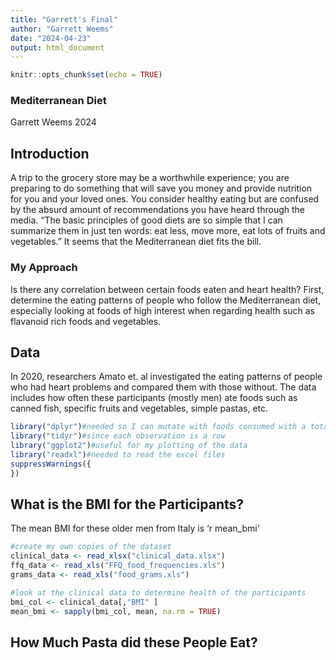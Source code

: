 ```yaml
---
title: "Garrett's Final"
author: "Garrett Weems"
date: "2024-04-23"
output: html_document
---
```


```r
knitr::opts_chunk$set(echo = TRUE)
```

### Mediterranean Diet 
Garrett Weems
2024

## Introduction
A trip to the grocery store may be a worthwhile experience; you are preparing to do something that will save you money and provide nutrition for you and your loved ones. You consider healthy eating but are confused by the absurd amount of recommendations you have heard through the media. "The basic principles of good diets are so simple that I can summarize them in just ten words: eat less, move more, eat lots of fruits and vegetables." It seems that the Mediterranean diet fits the bill. 

### My Approach
Is there any correlation between certain foods eaten and heart health? First, determine the eating patterns of people who follow the Mediterranean diet, especially looking at foods of high interest when regarding health such as flavanoid rich foods and vegetables.   

## Data

In 2020, researchers Amato et. al investigated the eating patterns of people who had heart problems and compared them with those without. The data includes how often these participants (mostly men) ate foods such as canned fish, specific fruits and vegetables, simple pastas, etc. 

```r
library("dplyr")#needed so I can mutate with foods consumed with a total fruits and vegetables amount. 
library("tidyr")#since each observation is a row
library("ggplot2")#useful for my plotting of the data 
library("readxl")#needed to read the excel files 
suppressWarnings({ 
}) 
```

## What is the BMI for the Participants? 
The mean BMI for these older men from Italy is 'r mean_bmi'

```r
#create my own copies of the dataset
clinical_data <- read_xlsx("clinical_data.xlsx")
ffq_data <- read_xls("FFQ_food_frequencies.xls")
grams_data <- read_xls("food_grams.xls")

#look at the clinical data to determine health of the participants
bmi_col <- clinical_data[,"BMI" ]
mean_bmi <- sapply(bmi_col, mean, na.rm = TRUE)

```

## How Much Pasta did these People Eat?
